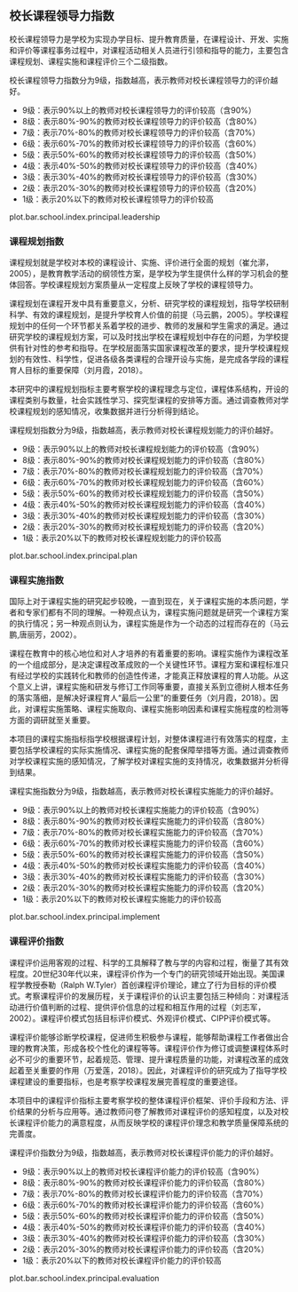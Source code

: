 <!-- chapter principal  -->

\mytext

## 校长课程领导力指数

校长课程领导力是学校为实现办学目标、提升教育质量，在课程设计、开发、实施和评价等课程事务过程中，对课程活动相关人员进行引领和指导的能力，主要包含课程规划、课程实施和课程评价三个二级指数。


校长课程领导力指数分为9级，指数越高，表示教师对校长课程领导力的评价越好。

\mylist

- 9级：表示90%以上的教师对校长课程领导力的评价较高\footnote{我们将得分超过本维度总分60\%界定为教师对校长课程领导力评价较高。}（含90%）
- 8级：表示80%-90%的教师对校长课程领导力的评价较高（含80%）
- 7级：表示70%-80%的教师对校长课程领导力的评价较高（含70%）
- 6级：表示60%-70%的教师对校长课程领导力的评价较高（含60%）
- 5级：表示50%-60%的教师对校长课程领导力的评价较高（含50%）
- 4级：表示40%-50%的教师对校长课程领导力的评价较高（含40%）
- 3级：表示30%-40%的教师对校长课程领导力的评价较高（含30%）
- 2级：表示20%-30%的教师对校长课程领导力的评价较高（含20%）
- 1级：表示20%以下的教师对校长课程领导力的评价较高

\mytext

plot.bar.school.index.principal.leadership


### 课程规划指数

课程规划就是学校对本校的课程设计、实施、评价进行全面的规划（崔允漷，2005），是教育教学活动的纲领性方案，是学校为学生提供什么样的学习机会的整体回答。学校课程规划方案质量从一定程度上反映了学校的课程领导力。

课程规划在课程开发中具有重要意义，分析、研究学校的课程规划，指导学校研制科学、有效的课程规划，是提升学校育人价值的前提（马云鹏，2005）。学校课程规划中的任何一个环节都关系着学校的进步、教师的发展和学生需求的满足。通过研究学校的课程规划方案，可以及时找出学校在课程规划中存在的问题，为学校提供有针对性的参考和指导。在学校层面落实国家课程改革的要求，提升学校课程规划的有效性、科学性，促进各级各类课程的合理开设与实施，是完成各学段的课程育人目标的重要保障（刘月霞，2018）。

本研究中的课程规划指标主要考察学校的课程理念与定位，课程体系结构，开设的课程类别与数量，社会实践性学习、探究型课程的安排等方面。通过调查教师对学校课程规划的感知情况，收集数据并进行分析得到结论。

课程规划指数分为9级，指数越高，表示教师对校长课程规划能力的评价越好。

\mylist

- 9级：表示90%以上的教师对校长课程规划能力的评价较高\footnote{我们将得分超过本维度总分60\%界定为教师对校长课程领导力评价较高。}（含90%）
- 8级：表示80%-90%的教师对校长课程规划能力的评价较高（含80%）
- 7级：表示70%-80%的教师对校长课程规划能力的评价较高（含70%）
- 6级：表示60%-70%的教师对校长课程规划能力的评价较高（含60%）
- 5级：表示50%-60%的教师对校长课程规划能力的评价较高（含50%）
- 4级：表示40%-50%的教师对校长课程规划能力的评价较高（含40%）
- 3级：表示30%-40%的教师对校长课程规划能力的评价较高（含30%）
- 2级：表示20%-30%的教师对校长课程规划能力的评价较高（含20%）
- 1级：表示20%以下的教师对校长课程规划能力的评价较高

\mytext
plot.bar.school.index.principal.plan


### 课程实施指数


国际上对于课程实施的研究起步较晚，一直到现在，关于课程实施的本质问题，学者和专家们都有不同的理解。一种观点认为，课程实施问题就是研究一个课程方案的执行情况；另一种观点则认为，课程实施是作为一个动态的过程而存在的（马云鹏,唐丽芳，2002）。

课程在教育中的核心地位和对人才培养的有着重要的影响。课程实施作为课程改革的一个组成部分，是决定课程改革成败的一个关键性环节。课程方案和课程标准只有经过学校的实践转化和教师的创造性传递，才能真正释放课程的育人功能。从这个意义上讲，课程实施和研发与修订工作同等重要，直接关系到立德树人根本任务的落实落细，是解决好课程育人“最后一公里”的重要任务（刘月霞，2018）。因此，对课程实施策略、课程实施取向、课程实施影响因素和课程实施程度的检测等方面的调研就至关重要。

本项目的课程实施指标指学校根据课程计划，对整体课程进行有效落实的程度，主要包括学校课程的实际实施情况、课程实施的配套保障举措等方面。通过调查教师对学校课程实施的感知情况，了解学校对课程实施的支持情况，收集数据并分析得到结果。


课程实施指数分为9级，指数越高，表示教师对校长课程实施能力的评价越好。

\mylist

- 9级：表示90%以上的教师对校长课程实施能力的评价较高\footnote{我们将得分超过本维度总分60\%界定为教师对校长课程领导力评价较高。}（含90%）
- 8级：表示80%-90%的教师对校长课程实施能力的评价较高（含80%）
- 7级：表示70%-80%的教师对校长课程实施能力的评价较高（含70%）
- 6级：表示60%-70%的教师对校长课程实施能力的评价较高（含60%）
- 5级：表示50%-60%的教师对校长课程实施能力的评价较高（含50%）
- 4级：表示40%-50%的教师对校长课程实施能力的评价较高（含40%）
- 3级：表示30%-40%的教师对校长课程实施能力的评价较高（含30%）
- 2级：表示20%-30%的教师对校长课程实施能力的评价较高（含20%）
- 1级：表示20%以下的教师对校长课程实施能力的评价较高

\mytext
plot.bar.school.index.principal.implement


### 课程评价指数

课程评价运用客观的过程、科学的工具解释了教与学的内容和过程，衡量了其有效程度。20世纪30年代以来，课程评价作为一个专门的研究领域开始出现。美国课程学教授泰勒（Ralph W.Tyler）首创课程评价理论，建立了行为目标的评价模式。考察课程评价的发展历程，关于课程评价的认识主要包括三种倾向：对课程活动进行价值判断的过程、提供评价信息的过程和相互作用的过程（刘志军，2002）。课程评价模式包括目标评价模式、外观评价模式、CIPP评价模式等。

课程评价能够诊断学校课程，促进师生积极参与课程，能够帮助课程工作者做出合理的教育决策，形成各校个性化的课程等等。课程评价作为修订或调整课程体系时必不可少的重要环节，起着规范、管理、提升课程质量的功能，对课程改革的成效起着至关重要的作用（万爱莲，2018）。因此，对课程评价的研究成为了指导学校课程建设的重要指标，也是考察学校课程发展完善程度的重要途径。

本项目中的课程评价指标主要考察学校的整体课程评价框架、评价手段和方法、评价结果的分析与应用等。通过教师问卷了解教师对课程评价的感知程度，以及对校长课程评价能力的满意程度，从而反映学校的课程评价理念和教学质量保障系统的完善度。

课程评价指数分为9级，指数越高，表示教师对校长课程评价能力的评价越好。

\mylist

- 9级：表示90%以上的教师对校长课程评价能力的评价较高\footnote{我们将得分超过本维度总分60\%界定为教师对校长课程领导力评价较高。}（含90%）
- 8级：表示80%-90%的教师对校长课程评价能力的评价较高（含80%）
- 7级：表示70%-80%的教师对校长课程评价能力的评价较高（含70%）
- 6级：表示60%-70%的教师对校长课程评价能力的评价较高（含60%）
- 5级：表示50%-60%的教师对校长课程评价能力的评价较高（含50%）
- 4级：表示40%-50%的教师对校长课程评价能力的评价较高（含40%）
- 3级：表示30%-40%的教师对校长课程评价能力的评价较高（含30%）
- 2级：表示20%-30%的教师对校长课程评价能力的评价较高（含20%）
- 1级：表示20%以下的教师对校长课程评价能力的评价较高

\mytext

plot.bar.school.index.principal.evaluation

<!-- end of chapter principal  -->

